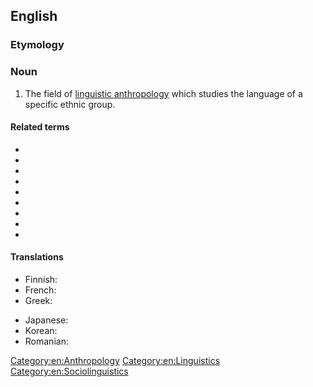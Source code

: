 ==English==

===Etymology===
{{prefix|ethno|linguistics|lang=en}}

===Noun===
{{wikipedia}}
{{en-noun|-}}

# The field of [[linguistic anthropology]] which studies the language of a specific ethnic group.

====Related terms====
* {{l|en|cultural keywords}}
* {{l|en|cultural linguistics}}
* {{l|en|ethnogrammar}}
* {{l|en|ethnolinguist}}
* {{l|en|ethnolinguistic}}
* {{l|en|ethnosemantics}}
* {{l|en|Humboldtian tradition}}
* {{l|en|linguistic anthropology}}
* {{l|en|sapir-whorf hypothesis}}

====Translations====
{{trans-top|field of linguistic anthropology}}
* Finnish: {{t|fi|etnolingvistiikka}}
* French: {{t+|fr|ethnolinguistique|f}}
* Greek: {{t|el|εθνογλωσσολογία|f}}
{{trans-mid}}
* Japanese: {{t|ja|民族言語学|tr=minzokugengogaku}}
* Korean: {{t|ko|민족언어학}}
* Romanian: {{t+|ro|etnolingvistică|f}}
{{trans-bottom}}

[[Category:en:Anthropology]]
[[Category:en:Linguistics]]

[[Category:en:Sociolinguistics]]